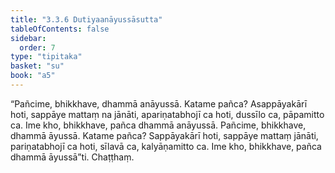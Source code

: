 ```yaml
---
title: "3.3.6 Dutiyaanāyussāsutta"
tableOfContents: false
sidebar:
  order: 7
type: "tipitaka"
basket: "su"
book: "a5"
---
```



<DynamicBreadcrumb />

<Division number="126" book="a5">

<Paragraph number="716" book="a5">
“Pañcime, bhikkhave, dhammā anāyussā. Katame pañca? Asappāyakārī hoti, sappāye mattaṃ na jānāti, apariṇatabhojī ca hoti, dussīlo ca, pāpamitto ca. Ime kho, bhikkhave, pañca dhammā anāyussā.
</Paragraph>

<Paragraph number="717" book="a5">
Pañcime, bhikkhave, dhammā āyussā. Katame pañca? Sappāyakārī hoti, sappāye mattaṃ jānāti, pariṇatabhojī ca hoti, sīlavā ca, kalyāṇamitto ca. Ime kho, bhikkhave, pañca dhammā āyussā”ti.

</Paragraph>
</Division>

<Paragraph number="718" type="center" book="a5">
Chaṭṭhaṃ.
</Paragraph>